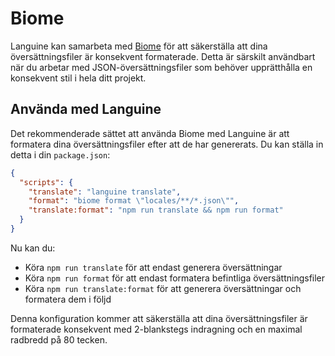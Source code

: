 # Biome

Languine kan samarbeta med [Biome](https://biomejs.dev/) för att säkerställa att dina översättningsfiler är konsekvent formaterade. Detta är särskilt användbart när du arbetar med JSON-översättningsfiler som behöver upprätthålla en konsekvent stil i hela ditt projekt.

## Använda med Languine

Det rekommenderade sättet att använda Biome med Languine är att formatera dina översättningsfiler efter att de har genererats. Du kan ställa in detta i din `package.json`:

```json title="package.json"
{
  "scripts": {
    "translate": "languine translate",
    "format": "biome format \"locales/**/*.json\"",
    "translate:format": "npm run translate && npm run format"
  }
}
```

Nu kan du:
- Köra `npm run translate` för att endast generera översättningar
- Köra `npm run format` för att endast formatera befintliga översättningsfiler
- Köra `npm run translate:format` för att generera översättningar och formatera dem i följd

Denna konfiguration kommer att säkerställa att dina översättningsfiler är formaterade konsekvent med 2-blankstegs indragning och en maximal radbredd på 80 tecken.